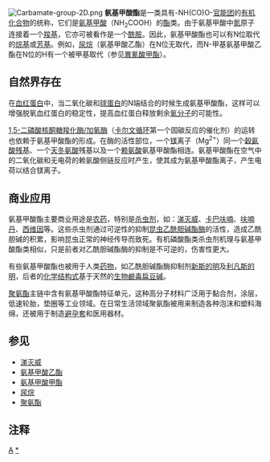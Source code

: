 {{NoteTA
|G1=LS
}}
[[File:Carbamate-group-2D.png|thumb]]
'''氨基甲酸酯'''是一类具有-NH(CO)O-[[官能团|官能团]]的[[有机化合物|有机化合物]]的统称，它们是[[氨基甲酸|氨基甲酸]]（NH<sub>2</sub>COOH）的[[酯|酯]]类。由于氨基甲酸中[[氮|氮]]原子连接着一个[[羧基|羧基]]，它亦可被看作是一个[[酰胺|酰胺]]。因此，氨基甲酸酯也可以有N位取代的[[烷基|烷基]]或[[芳基|芳基]]。例如，[[尿烷|尿烷]]（氨基甲酸乙酯）在N位无取代，而N-甲基氨基甲酸乙酯在N位的H有一个被甲基取代（参见[[異氰酸甲酯|異氰酸甲酯]]）。

== 自然界存在 ==
在[[血红蛋白|血红蛋白]]中，当二氧化碳和[[球蛋白|球蛋白]]的N端结合的时候生成氨基甲酸酯，这样可以增强脱氧血红蛋白的稳定性，提高血红蛋白释放剩余[[氧分子|氧分子]]的可能性。

[[1,5-二磷酸核酮糖羧化酶/加氧酶|1,5-二磷酸核酮糖羧化酶/加氧酶]]（[[卡尔文循环|卡尔文循环]]第一个固碳反应的催化剂）的运转也依赖于氨基甲酸酯的形成。在酶的活性部位，一个[[镁|镁]]离子（Mg<sup>2+</sup>）同一个[[穀氨酸|穀氨酸]][[残基|残基]]、一个[[天冬氨酸|天冬氨酸]]残基以及一个[[赖氨酸|赖氨酸]]氨基甲酸酯相连。氨基甲酸酯在空气中的二氧化碳和无电荷的赖氨酸侧链反应时产生，使其成为氨基甲酸酯离子，产生电荷以结合镁离子。

== 商业应用 ==
氨基甲酸酯主要商业用途是[[农药|农药]]，特别是[[杀虫剂|杀虫剂]]，如：[[涕灭威|涕灭威]]、[[卡巴呋喃|卡巴呋喃]]、[[呋喃丹|呋喃丹]]、[[西维因|西维因]]等。这些杀虫剂通过可逆性的抑制[[昆虫|昆虫]][[乙酰胆碱酯酶|乙酰胆碱酯酶]]的活性，造成乙酰胆碱的积累，影响昆虫正常的神经传导而致死。有机磷酸酯类杀虫剂机理与氨基甲酸酯类相似，只是前者对乙酰胆碱酯酶的抑制是不可逆的，伤害性更大。

有些氨基甲酸酯也被用于人类[[药物|药物]]，如乙酰胆碱酯酶抑制剂[[新斯的明|新斯的明]]及[[利凡斯的明|利凡斯的明]]，后者的[[化学结构式|化学结构式]]基于天然的[[生物鹼|生物鹼]][[毒扁豆碱|毒扁豆碱]]。

[[聚氨酯|聚氨酯]]主链中含有氨基甲酸酯特征单元，这种高分子材料广泛用于黏合剂，涂层，低速轮胎，垫圈等工业领域。在日常生活领域聚氨酯被用来制造各种泡沫和塑料海绵，还被用于制造[[避孕套|避孕套]]和医用器材。

== 参见 ==
* [[涕灭威|涕灭威]]
* [[氨基甲酸乙酯|氨基甲酸乙酯]]
* [[氨基甲酸甲酯|氨基甲酸甲酯]]
* [[尿烷|尿烷]]
* [[聚氨酯|聚氨酯]]

== 注释 ==
{{reflist}}

{{Anxiolytics}}
{{Hypnotics and sedatives}}
{{杀虫剂}}

[[Category:官能团|A]]
[[Category:氨基甲酸酯|*]]